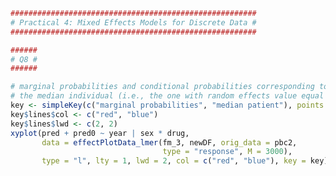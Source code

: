 ```r
#######################################################
# Practical 4: Mixed Effects Models for Discrete Data #
#######################################################

######
# Q8 #
######

# marginal probabilities and conditional probabilities corresponding to
# the median individual (i.e., the one with random effects value equal to zero)
key <- simpleKey(c("marginal probabilities", "median patient"), points = FALSE, lines = TRUE)
key$lines$col <- c("red", "blue")
key$lines$lwd <- c(2, 2)
xyplot(pred + pred0 ~ year | sex * drug, 
       data = effectPlotData_lmer(fm_3, newDF, orig_data = pbc2, 
                                  type = "response", M = 3000), 
       type = "l", lty = 1, lwd = 2, col = c("red", "blue"), key = key)
```

